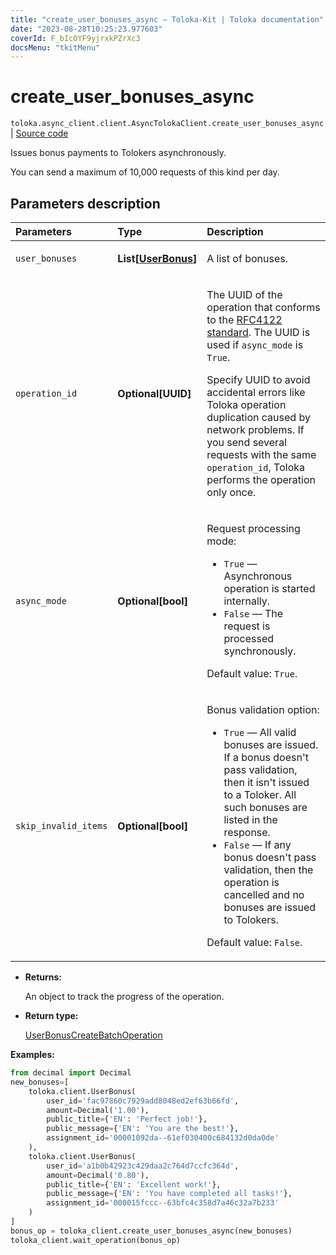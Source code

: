 ```yaml
---
title: "create_user_bonuses_async — Toloka-Kit | Toloka documentation"
date: "2023-08-28T10:25:23.977603"
coverId: F_bIcOYF9yjrxkPZrXc3
docsMenu: "tkitMenu"
---
```


# create_user_bonuses_async

`toloka.async_client.client.AsyncTolokaClient.create_user_bonuses_async` | [Source code](https://github.com/Toloka/toloka-kit/blob/v1.2.1/src/client/__init__.py#L0)

Issues bonus payments to Tolokers asynchronously.

You can send a maximum of 10,000 requests of this kind per day.

## Parameters description

| Parameters | Type | Description |
| :----------| :----| :-----------|
`user_bonuses`|**List\[[UserBonus](/docs/toloka-kit/reference/toloka.client.user_bonus.UserBonus)\]**|<p>A list of bonuses.</p>
`operation_id`|**Optional\[UUID\]**|<p>The UUID of the operation that conforms to the [RFC4122 standard](https://tools.ietf.org/html/rfc4122). The UUID is used if `async_mode` is `True`.</p> <p>Specify UUID to avoid accidental errors like Toloka operation duplication caused by network problems. If you send several requests with the same `operation_id`, Toloka performs the operation only once.</p>
`async_mode`|**Optional\[bool\]**|<p>Request processing mode:</p> <ul> <li>`True` — Asynchronous operation is started internally.</li> <li>`False` — The request is processed synchronously.</li> </ul> <p>Default value: `True`.</p>
`skip_invalid_items`|**Optional\[bool\]**|<p>Bonus validation option:</p> <ul> <li>`True` — All valid bonuses are issued. If a bonus doesn't pass validation, then it isn't issued to a Toloker. All such bonuses are listed in the response.</li> <li>`False` — If any bonus doesn't pass validation, then the operation is cancelled and no bonuses are issued to Tolokers.</li> </ul> <p>Default value: `False`.</p>

* **Returns:**

  An object to track the progress of the operation.

* **Return type:**

  [UserBonusCreateBatchOperation](/docs/toloka-kit/reference/toloka.client.operations.UserBonusCreateBatchOperation)

**Examples:**

```python
from decimal import Decimal
new_bonuses=[
    toloka.client.UserBonus(
        user_id='fac97860c7929add8048ed2ef63b66fd',
        amount=Decimal('1.00'),
        public_title={'EN': 'Perfect job!'},
        public_message={'EN': 'You are the best!'},
        assignment_id='00001092da--61ef030400c684132d0da0de'
    ),
    toloka.client.UserBonus(
        user_id='a1b0b42923c429daa2c764d7ccfc364d',
        amount=Decimal('0.80'),
        public_title={'EN': 'Excellent work!'},
        public_message={'EN': 'You have completed all tasks!'},
        assignment_id='000015fccc--63bfc4c358d7a46c32a7b233'
    )
]
bonus_op = toloka_client.create_user_bonuses_async(new_bonuses)
toloka_client.wait_operation(bonus_op)
```